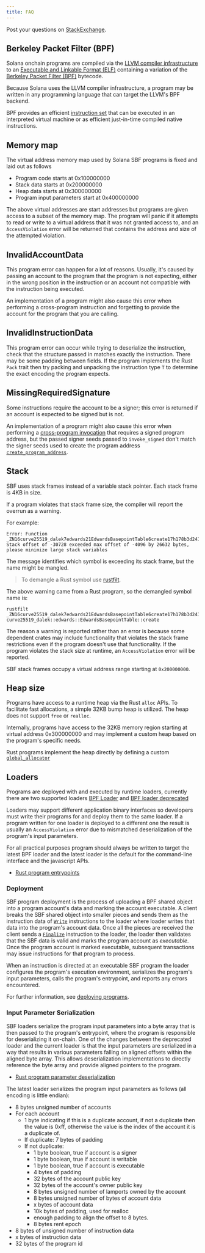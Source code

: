```yaml
---
title: FAQ
---
```


Post your questions on
[StackExchange](https://solana.stackexchange.com/questions/ask).

## Berkeley Packet Filter (BPF)

Solana onchain programs are compiled via the
[LLVM compiler infrastructure](https://llvm.org/) to an
[Executable and Linkable Format (ELF)](https://en.wikipedia.org/wiki/Executable_and_Linkable_Format)
containing a variation of the
[Berkeley Packet Filter (BPF)](https://en.wikipedia.org/wiki/Berkeley_Packet_Filter)
bytecode.

Because Solana uses the LLVM compiler infrastructure, a program may be written
in any programming language that can target the LLVM's BPF backend.

BPF provides an efficient
[instruction set](https://github.com/iovisor/bpf-docs/blob/master/eBPF.md) that
can be executed in an interpreted virtual machine or as efficient just-in-time
compiled native instructions.

## Memory map

The virtual address memory map used by Solana SBF programs is fixed and laid out
as follows

- Program code starts at 0x100000000
- Stack data starts at 0x200000000
- Heap data starts at 0x300000000
- Program input parameters start at 0x400000000

The above virtual addresses are start addresses but programs are given access to
a subset of the memory map. The program will panic if it attempts to read or
write to a virtual address that it was not granted access to, and an
`AccessViolation` error will be returned that contains the address and size of
the attempted violation.

## InvalidAccountData

This program error can happen for a lot of reasons. Usually, it's caused by
passing an account to the program that the program is not expecting, either in
the wrong position in the instruction or an account not compatible with the
instruction being executed.

An implementation of a program might also cause this error when performing a
cross-program instruction and forgetting to provide the account for the program
that you are calling.

## InvalidInstructionData

This program error can occur while trying to deserialize the instruction, check
that the structure passed in matches exactly the instruction. There may be some
padding between fields. If the program implements the Rust `Pack` trait then try
packing and unpacking the instruction type `T` to determine the exact encoding
the program expects.

## MissingRequiredSignature

Some instructions require the account to be a signer; this error is returned if
an account is expected to be signed but is not.

An implementation of a program might also cause this error when performing a
[cross-program invocation](/docs/core/cpi) that requires a signed program
address, but the passed signer seeds passed to `invoke_signed` don't match the
signer seeds used to create the program address
[`create_program_address`](/docs/core/pda#createprogramaddress).

## Stack

SBF uses stack frames instead of a variable stack pointer. Each stack frame is
4KB in size.

If a program violates that stack frame size, the compiler will report the
overrun as a warning.

For example:

```text
Error: Function _ZN16curve25519_dalek7edwards21EdwardsBasepointTable6create17h178b3d2411f7f082E Stack offset of -30728 exceeded max offset of -4096 by 26632 bytes, please minimize large stack variables
```

The message identifies which symbol is exceeding its stack frame, but the name
might be mangled.

> To demangle a Rust symbol use [rustfilt](https://github.com/luser/rustfilt).

The above warning came from a Rust program, so the demangled symbol name is:

```shell
rustfilt _ZN16curve25519_dalek7edwards21EdwardsBasepointTable6create17h178b3d2411f7f082E
curve25519_dalek::edwards::EdwardsBasepointTable::create
```

The reason a warning is reported rather than an error is because some dependent
crates may include functionality that violates the stack frame restrictions even
if the program doesn't use that functionality. If the program violates the stack
size at runtime, an `AccessViolation` error will be reported.

SBF stack frames occupy a virtual address range starting at `0x200000000`.

## Heap size

Programs have access to a runtime heap via the Rust `alloc` APIs. To facilitate
fast allocations, a simple 32KB bump heap is utilized. The heap does not support
`free` or `realloc`.

Internally, programs have access to the 32KB memory region starting at virtual
address 0x300000000 and may implement a custom heap based on the program's
specific needs.

Rust programs implement the heap directly by defining a custom
[`global_allocator`](https://github.com/solana-labs/solana/blob/d9b0fc0e3eec67dfe4a97d9298b15969b2804fab/sdk/program/src/entrypoint.rs#L72)

## Loaders

Programs are deployed with and executed by runtime loaders, currently there are
two supported loaders
[BPF Loader](https://github.com/solana-labs/solana/blob/7ddf10e602d2ed87a9e3737aa8c32f1db9f909d8/sdk/program/src/bpf_loader.rs#L17)
and
[BPF loader deprecated](https://github.com/solana-labs/solana/blob/7ddf10e602d2ed87a9e3737aa8c32f1db9f909d8/sdk/program/src/bpf_loader_deprecated.rs#L14)

Loaders may support different application binary interfaces so developers must
write their programs for and deploy them to the same loader. If a program
written for one loader is deployed to a different one the result is usually an
`AccessViolation` error due to mismatched deserialization of the program's input
parameters.

For all practical purposes program should always be written to target the latest
BPF loader and the latest loader is the default for the command-line interface
and the javascript APIs.

- [Rust program entrypoints](/docs/programs/lang-rust#program-entrypoint)

### Deployment

SBF program deployment is the process of uploading a BPF shared object into a
program account's data and marking the account executable. A client breaks the
SBF shared object into smaller pieces and sends them as the instruction data of
[`Write`](https://github.com/solana-labs/solana/blob/bc7133d7526a041d1aaee807b80922baa89b6f90/sdk/program/src/loader_instruction.rs#L13)
instructions to the loader where loader writes that data into the program's
account data. Once all the pieces are received the client sends a
[`Finalize`](https://github.com/solana-labs/solana/blob/bc7133d7526a041d1aaee807b80922baa89b6f90/sdk/program/src/loader_instruction.rs#L30)
instruction to the loader, the loader then validates that the SBF data is valid
and marks the program account as _executable_. Once the program account is
marked executable, subsequent transactions may issue instructions for that
program to process.

When an instruction is directed at an executable SBF program the loader
configures the program's execution environment, serializes the program's input
parameters, calls the program's entrypoint, and reports any errors encountered.

For further information, see [deploying programs](/docs/programs/deploying).

### Input Parameter Serialization

SBF loaders serialize the program input parameters into a byte array that is
then passed to the program's entrypoint, where the program is responsible for
deserializing it on-chain. One of the changes between the deprecated loader and
the current loader is that the input parameters are serialized in a way that
results in various parameters falling on aligned offsets within the aligned byte
array. This allows deserialization implementations to directly reference the
byte array and provide aligned pointers to the program.

- [Rust program parameter deserialization](/docs/programs/lang-rust#parameter-deserialization)

The latest loader serializes the program input parameters as follows (all
encoding is little endian):

- 8 bytes unsigned number of accounts
- For each account
  - 1 byte indicating if this is a duplicate account, if not a duplicate then
    the value is 0xff, otherwise the value is the index of the account it is a
    duplicate of.
  - If duplicate: 7 bytes of padding
  - If not duplicate:
    - 1 byte boolean, true if account is a signer
    - 1 byte boolean, true if account is writable
    - 1 byte boolean, true if account is executable
    - 4 bytes of padding
    - 32 bytes of the account public key
    - 32 bytes of the account's owner public key
    - 8 bytes unsigned number of lamports owned by the account
    - 8 bytes unsigned number of bytes of account data
    - x bytes of account data
    - 10k bytes of padding, used for realloc
    - enough padding to align the offset to 8 bytes.
    - 8 bytes rent epoch
- 8 bytes of unsigned number of instruction data
- x bytes of instruction data
- 32 bytes of the program id

